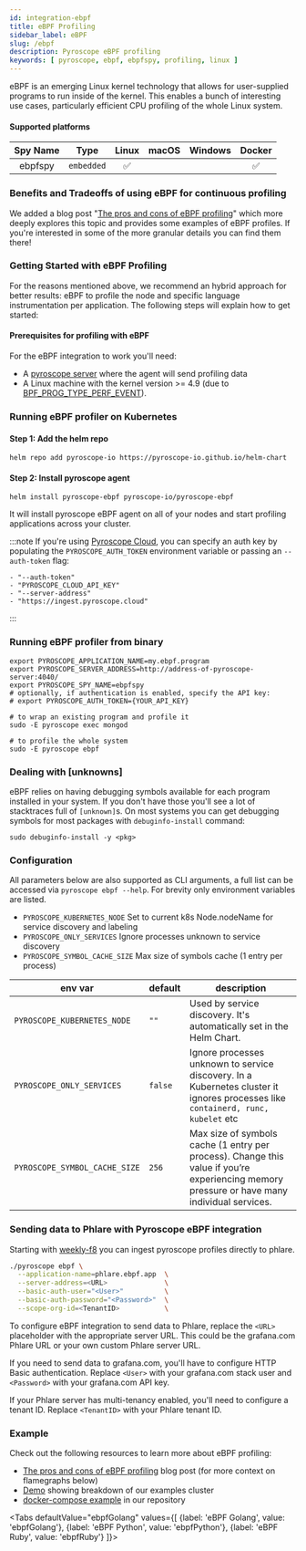 ```yaml
---
id: integration-ebpf
title: eBPF Profiling
sidebar_label: eBPF
slug: /ebpf
description: Pyroscope eBPF profiling
keywords: [ pyroscope, ebpf, ebpfspy, profiling, linux ]
---
```





eBPF is an emerging Linux kernel technology that allows for user-supplied programs to run inside of the kernel. This enables a bunch of interesting use cases, particularly efficient CPU profiling of the whole Linux system.

#### Supported platforms

| Spy Name     | Type         | Linux | macOS | Windows | Docker |
|:------------:|:------------:|:-----:|:-----:|:-------:|:------:|
| ebpfspy      | `embedded`   |   ✅  |       |         |   ✅   |

### Benefits and Tradeoffs of using eBPF for continuous profiling

We added a blog post "[The pros and cons of eBPF profiling](/blog/ebpf-profiling-pros-cons)" which more deeply
explores this topic and provides some examples of eBPF profiles. If you're interested in some of the more
granular details you can find them there!

### Getting Started with eBPF Profiling

For the reasons mentioned above, we recommend an hybrid approach for better results: eBPF to profile the node and specific language instrumentation per application. The following steps will explain how to get started:

#### Prerequisites for profiling with eBPF

For the eBPF integration to work you'll need:
* A [pyroscope server](https://pyroscope.io/docs/installing-pyroscope-overview/#step-1-install-pyroscope-server) where the agent will send profiling data
* A Linux machine with the kernel version >= 4.9 (due to [BPF_PROG_TYPE_PERF_EVENT](https://lkml.org/lkml/2016/9/1/831)).

### Running eBPF profiler on Kubernetes

#### Step 1: Add the helm repo

```shell
helm repo add pyroscope-io https://pyroscope-io.github.io/helm-chart
```

#### Step 2: Install pyroscope agent

```shell
helm install pyroscope-ebpf pyroscope-io/pyroscope-ebpf
```

It will install pyroscope eBPF agent on all of your nodes and start profiling applications across your cluster.

:::note
If you're using [Pyroscope Cloud](https://pyroscope.cloud/), you can specify an auth key by populating the `PYROSCOPE_AUTH_TOKEN` environment variable or passing an `--auth-token` flag:
```
- "--auth-token"
- "PYROSCOPE_CLOUD_API_KEY"
- "--server-address"
- "https://ingest.pyroscope.cloud"
```
:::

### Running eBPF profiler from binary

```shell
export PYROSCOPE_APPLICATION_NAME=my.ebpf.program
export PYROSCOPE_SERVER_ADDRESS=http://address-of-pyroscope-server:4040/
export PYROSCOPE_SPY_NAME=ebpfspy
# optionally, if authentication is enabled, specify the API key:
# export PYROSCOPE_AUTH_TOKEN={YOUR_API_KEY}

# to wrap an existing program and profile it
sudo -E pyroscope exec mongod

# to profile the whole system
sudo -E pyroscope ebpf
```

### Dealing with [unknowns]

eBPF relies on having debugging symbols available for each program installed in your system. If you don't have those you'll see a lot of stacktraces full of `[unknown]`s. On most systems you can get debugging symbols for most packages with `debuginfo-install` command:

```shell
sudo debuginfo-install -y <pkg>
```

### Configuration

All parameters below are also supported as CLI arguments, a full list can be accessed via `pyroscope ebpf --help`. For brevity only environment variables are listed.

* `PYROSCOPE_KUBERNETES_NODE` Set to current k8s Node.nodeName for service discovery and labeling
* `PYROSCOPE_ONLY_SERVICES` Ignore processes unknown to service discovery
* `PYROSCOPE_SYMBOL_CACHE_SIZE` Max size of symbols cache (1 entry per process)

| env var                    | default                          | description                                    |
| -------------------------- | -------------------------------- | ---------------------------------------------- |
| `PYROSCOPE_KUBERNETES_NODE` | `""` | Used by service discovery. It's automatically set in the Helm Chart. |
| `PYROSCOPE_ONLY_SERVICES`     | `false`                             | Ignore processes unknown to service discovery. In a Kubernetes cluster it ignores processes like `containerd, runc, kubelet` etc | 
| `PYROSCOPE_SYMBOL_CACHE_SIZE` | `256`                          | Max size of symbols cache (1 entry per process). Change this value if you’re experiencing memory pressure or have many individual services. |

### Sending data to Phlare with Pyroscope eBPF integration

Starting with [weekly-f8](https://hub.docker.com/r/grafana/phlare/tags) you can ingest pyroscope profiles directly to phlare.

```bash
./pyroscope ebpf \
  --application-name=phlare.ebpf.app  \
  --server-address=<URL>              \
  --basic-auth-user="<User>"          \
  --basic-auth-password="<Password>"  \
  --scope-org-id=<TenantID>           \
```

To configure eBPF integration to send data to Phlare, replace the `<URL>` placeholder with the appropriate server URL. This could be the grafana.com Phlare URL or your own custom Phlare server URL.

If you need to send data to grafana.com, you'll have to configure HTTP Basic authentication. Replace `<User>` with your grafana.com stack user and `<Password>` with your grafana.com API key.

If your Phlare server has multi-tenancy enabled, you'll need to configure a tenant ID. Replace `<TenantID>` with your Phlare tenant ID.


### Example

Check out the following resources to learn more about eBPF profiling:
- [The pros and cons of eBPF profiling](/blog/ebpf-profiling-pros-cons) blog post (for more context on flamegraphs below)
- [Demo](https://demo.pyroscope.io/?query=rideshare-cluster-ebpf.cpu%7B%7D) showing breakdown of our examples cluster
- [docker-compose example](https://github.com/pyroscope-io/pyroscope/blob/main/examples/ebpf) in our repository

<Tabs
  defaultValue="ebpfGolang"
  values={[
    {label: 'eBPF Golang', value: 'ebpfGolang'},
    {label: 'eBPF Python', value: 'ebpfPython'},
    {label: 'eBPF Ruby', value: 'ebpfRuby'}
  ]}>
  <TabItem value="ebpfGolang">
    <Flamegraph profileData={GolangEbpf}></Flamegraph>
  </TabItem>
  <TabItem value="ebpfPython">
    <Flamegraph profileData={PythonEbpf}></Flamegraph>
  </TabItem>
  <TabItem value="ebpfRuby">
    <Flamegraph profileData={RubyEbpf}></Flamegraph>
  </TabItem>
</Tabs>


